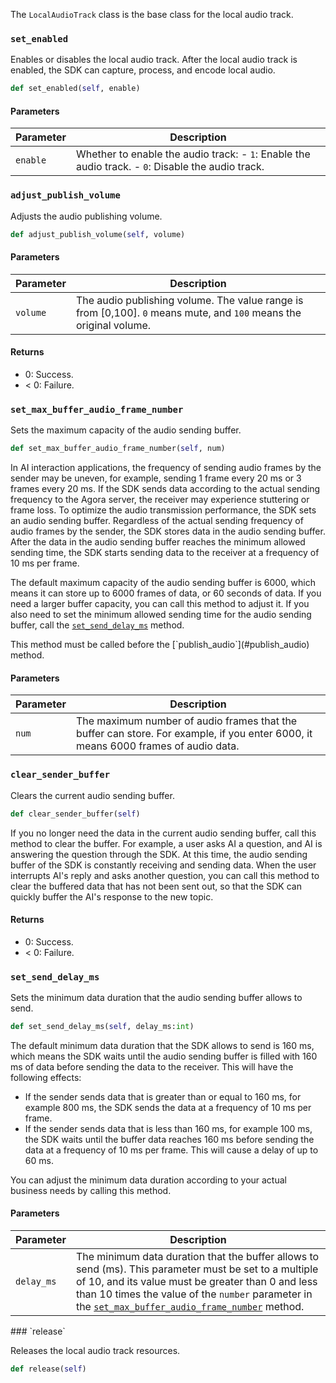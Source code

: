 The `LocalAudioTrack` class is the base class for the local audio track.

### `set_enabled`

Enables or disables the local audio track. After the local audio track is enabled, the SDK can capture, process, and encode local audio.

```python
def set_enabled(self, enable)
```

#### Parameters

|Parameter|Description|
|---------|-----------|
|`enable`|Whether to enable the audio track: - `1`: Enable the audio track. - `0`: Disable the audio track.|

### `adjust_publish_volume`

Adjusts the audio publishing volume.

```python
def adjust_publish_volume(self, volume)
```

#### Parameters

| Parameter | Description |
|-----------|-------------|
| `volume` | The audio publishing volume. The value range is from [0,100]. `0` means mute, and `100` means the original volume. |

#### Returns

- 0: Success.
- < 0: Failure.

### `set_max_buffer_audio_frame_number`

Sets the maximum capacity of the audio sending buffer.

```python
def set_max_buffer_audio_frame_number(self, num)
```

In AI interaction applications, the frequency of sending audio frames by the sender may be uneven, for example, sending 1 frame every 20 ms or 3 frames every 20 ms. If the SDK sends data according to the actual sending frequency to the Agora server, the receiver may experience stuttering or frame loss. To optimize the audio transmission performance, the SDK sets an audio sending buffer. Regardless of the actual sending frequency of audio frames by the sender, the SDK stores data in the audio sending buffer. After the data in the audio sending buffer reaches the minimum allowed sending time, the SDK starts sending data to the receiver at a frequency of 10 ms per frame.

The default maximum capacity of the audio sending buffer is 6000, which means it can store up to 6000 frames of data, or 60 seconds of data. If you need a larger buffer capacity, you can call this method to adjust it. If you also need to set the minimum allowed sending time for the audio sending buffer, call the [`set_send_delay_ms`](#set_send_delay_ms) method.

<Admonition type="caution" title="Note">
This method must be called before the [`publish_audio`](#publish_audio) method.
</Admonition>

#### Parameters

| Parameter | Description |
|-----------|-------------|
| `num` | The maximum number of audio frames that the buffer can store. For example, if you enter 6000, it means 6000 frames of audio data. |


### `clear_sender_buffer`

Clears the current audio sending buffer.

```python
def clear_sender_buffer(self)
```

If you no longer need the data in the current audio sending buffer, call this method to clear the buffer. For example, a user asks AI a question, and AI is answering the question through the SDK. At this time, the audio sending buffer of the SDK is constantly receiving and sending data. When the user interrupts AI's reply and asks another question, you can call this method to clear the buffered data that has not been sent out, so that the SDK can quickly buffer the AI's response to the new topic.

#### Returns

- 0: Success.
- < 0: Failure.

### `set_send_delay_ms`

Sets the minimum data duration that the audio sending buffer allows to send.

```python
def set_send_delay_ms(self, delay_ms:int)
```

The default minimum data duration that the SDK allows to send is 160 ms, which means the SDK waits until the audio sending buffer is filled with 160 ms of data before sending the data to the receiver. This will have the following effects:

- If the sender sends data that is greater than or equal to 160 ms, for example 800 ms, the SDK sends the data at a frequency of 10 ms per frame.
- If the sender sends data that is less than 160 ms, for example 100 ms, the SDK waits until the buffer data reaches 160 ms before sending the data at a frequency of 10 ms per frame. This will cause a delay of up to 60 ms.

You can adjust the minimum data duration according to your actual business needs by calling this method.

#### Parameters

| Parameter | Description |
|-----------|-------------|
| `delay_ms` | The minimum data duration that the buffer allows to send (ms). This parameter must be set to a multiple of 10, and its value must be greater than 0 and less than 10 times the value of the `number` parameter in the [`set_max_buffer_audio_frame_number`](#set_max_buffer_audio_frame_number) method. |

<a name="local-audio-track-release">
### `release`
</a>

Releases the local audio track resources.

```python
def release(self)
```

